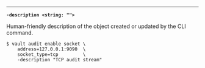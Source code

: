 ---

<a id="flag-description" />

**`-description <string: "">`**

Human-friendly description of the object created or updated by the CLI command.

```shell-session
$ vault audit enable socket \
    address=127.0.0.1:9090  \
    socket_type=tcp         \
    -description "TCP audit stream"
```

